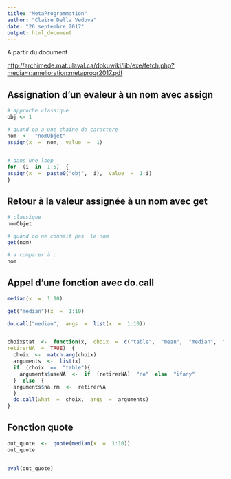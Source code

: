 ```yaml
---
title: "MetaProgrammation"
author: "Claire Della Vedova"
date: "26 septembre 2017"
output: html_document
---
```





A partir du document 

<http://archimede.mat.ulaval.ca/dokuwiki/lib/exe/fetch.php?media=r:amelioration:metaprogr2017.pdf>



## Assignation d'un evaleur à un nom avec assign

```r

# approche classique
obj <- 1 

# quand on a une chaine de caractere
nom  <-  "nomObjet"
assign(x  =  nom,  value  =  1)


# dans une loop
for  (i  in  1:5)  {
assign(x  =  paste0("obj",  i),  value  =  1:i)
}

```


## Retour à la valeur assignée à un nom avec get
```r


# classique
nomObjet

# quand on ne connait pas  le nom
get(nom)

# a comparer à :
nom

```

## Appel d'une fonction avec do.call

```r
median(x  =  1:10)

get("median")(x  =  1:10)

do.call("median",  args  =  list(x  =  1:10))


choixstat  <-  function(x,  choix  =  c("table",  "mean",  "median",  "sd",  "mad"),
retirerNA  =  TRUE)  {
  choix  <-  match.arg(choix)
  arguments  <-  list(x)
  if  (choix  ==  "table"){
    arguments$useNA  <-  if  (retirerNA)  "no"  else  "ifany"
  }  else  {
  arguments$na.rm  <-  retirerNA
  }
  do.call(what  =  choix,  args  =  arguments)
}
```

## Fonction quote
```r

out_quote  <-  quote(median(x  =  1:10))
out_quote


eval(out_quote)

```



